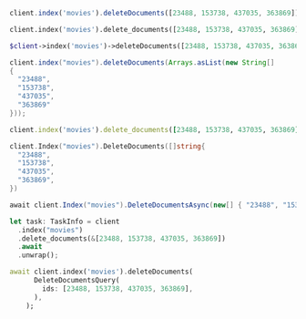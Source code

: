 <CodeGroup>

```javascript JS
client.index('movies').deleteDocuments([23488, 153738, 437035, 363869])
```

```python Python
client.index('movies').delete_documents([23488, 153738, 437035, 363869])
```

```php PHP
$client->index('movies')->deleteDocuments([23488, 153738, 437035, 363869]);
```

```java Java
client.index("movies").deleteDocuments(Arrays.asList(new String[]
{
  "23488",
  "153738",
  "437035",
  "363869"
}));
```

```ruby Ruby
client.index('movies').delete_documents([23488, 153738, 437035, 363869])
```

```go Go
client.Index("movies").DeleteDocuments([]string{
  "23488",
  "153738",
  "437035",
  "363869",
})
```

```csharp C#
await client.Index("movies").DeleteDocumentsAsync(new[] { "23488", "153738", "437035", "363869" });
```

```rust Rust
let task: TaskInfo = client
  .index("movies")
  .delete_documents(&[23488, 153738, 437035, 363869])
  .await
  .unwrap();
```

```dart Dart
await client.index('movies').deleteDocuments(
      DeleteDocumentsQuery(
        ids: [23488, 153738, 437035, 363869],
      ),
    );
```
</CodeGroup>